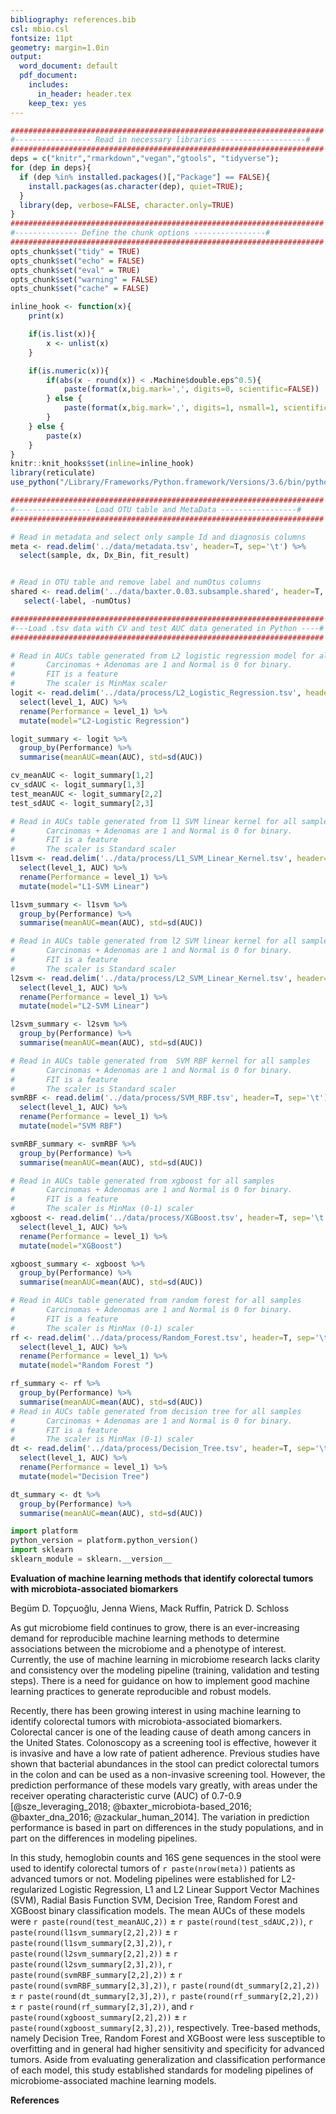 ```yaml
---
bibliography: references.bib
csl: mbio.csl
fontsize: 11pt
geometry: margin=1.0in
output:
  word_document: default
  pdf_document: 
    includes:
      in_header: header.tex
    keep_tex: yes
---
```


```r
######################################################################
#----------------- Read in necessary libraries -------------------#
######################################################################
deps = c("knitr","rmarkdown","vegan","gtools", "tidyverse");
for (dep in deps){
  if (dep %in% installed.packages()[,"Package"] == FALSE){
    install.packages(as.character(dep), quiet=TRUE);
  }
  library(dep, verbose=FALSE, character.only=TRUE)
}
######################################################################
#-------------- Define the chunk options ----------------#
######################################################################
opts_chunk$set("tidy" = TRUE)
opts_chunk$set("echo" = FALSE)
opts_chunk$set("eval" = TRUE)
opts_chunk$set("warning" = FALSE)
opts_chunk$set("cache" = FALSE)

inline_hook <- function(x){
	print(x)

	if(is.list(x)){
		x <- unlist(x)
	}

	if(is.numeric(x)){
		if(abs(x - round(x)) < .Machine$double.eps^0.5){
			paste(format(x,big.mark=',', digits=0, scientific=FALSE))
		} else {
			paste(format(x,big.mark=',', digits=1, nsmall=1, scientific=FALSE))
		}
	} else {
    	paste(x)      
	}
}
knitr::knit_hooks$set(inline=inline_hook)
library(reticulate)
use_python("/Library/Frameworks/Python.framework/Versions/3.6/bin/python3", required = TRUE)
```

```r
######################################################################
#----------------- Load OTU table and MetaData -----------------#
######################################################################

# Read in metadata and select only sample Id and diagnosis columns
meta <- read.delim('../data/metadata.tsv', header=T, sep='\t') %>%
  select(sample, dx, Dx_Bin, fit_result)


# Read in OTU table and remove label and numOtus columns
shared <- read.delim('../data/baxter.0.03.subsample.shared', header=T, sep='\t') %>%
   select(-label, -numOtus)

######################################################################
#---Load .tsv data with CV and test AUC data generated in Python ----#
######################################################################

# Read in AUCs table generated from L2 logistic regression model for all samples:
#       Carcinomas + Adenomas are 1 and Normal is 0 for binary.
#       FIT is a feature
#       The scaler is MinMax scaler
logit <- read.delim('../data/process/L2_Logistic_Regression.tsv', header=T, sep='\t') %>%
  select(level_1, AUC) %>% 
  rename(Performance = level_1) %>% 
  mutate(model="L2-Logistic Regression")

logit_summary <- logit %>%  
  group_by(Performance) %>% 
  summarise(meanAUC=mean(AUC), std=sd(AUC)) 

cv_meanAUC <- logit_summary[1,2]
cv_sdAUC <- logit_summary[1,3]
test_meanAUC <- logit_summary[2,2]
test_sdAUC <- logit_summary[2,3]

# Read in AUCs table generated from l1 SVM linear kernel for all samples
#       Carcinomas + Adenomas are 1 and Normal is 0 for binary.
#       FIT is a feature
#       The scaler is Standard scaler
l1svm <- read.delim('../data/process/L1_SVM_Linear_Kernel.tsv', header=T, sep='\t') %>%
  select(level_1, AUC) %>% 
  rename(Performance = level_1) %>% 
  mutate(model="L1-SVM Linear") 

l1svm_summary <- l1svm %>%  
  group_by(Performance) %>% 
  summarise(meanAUC=mean(AUC), std=sd(AUC))

# Read in AUCs table generated from l2 SVM linear kernel for all samples
#       Carcinomas + Adenomas are 1 and Normal is 0 for binary.
#       FIT is a feature
#       The scaler is Standard scaler
l2svm <- read.delim('../data/process/L2_SVM_Linear_Kernel.tsv', header=T, sep='\t') %>%
  select(level_1, AUC) %>% 
  rename(Performance = level_1) %>% 
  mutate(model="L2-SVM Linear")

l2svm_summary <- l2svm %>%  
  group_by(Performance) %>% 
  summarise(meanAUC=mean(AUC), std=sd(AUC))

# Read in AUCs table generated from  SVM RBF kernel for all samples
#       Carcinomas + Adenomas are 1 and Normal is 0 for binary.
#       FIT is a feature
#       The scaler is Standard scaler
svmRBF <- read.delim('../data/process/SVM_RBF.tsv', header=T, sep='\t') %>%
  select(level_1, AUC) %>% 
  rename(Performance = level_1) %>% 
  mutate(model="SVM RBF")

svmRBF_summary <- svmRBF %>%  
  group_by(Performance) %>% 
  summarise(meanAUC=mean(AUC), std=sd(AUC))

# Read in AUCs table generated from xgboost for all samples
#       Carcinomas + Adenomas are 1 and Normal is 0 for binary.
#       FIT is a feature
#       The scaler is MinMax (0-1) scaler
xgboost <- read.delim('../data/process/XGBoost.tsv', header=T, sep='\t') %>%
  select(level_1, AUC) %>% 
  rename(Performance = level_1) %>% 
  mutate(model="XGBoost")

xgboost_summary <- xgboost %>%  
  group_by(Performance) %>% 
  summarise(meanAUC=mean(AUC), std=sd(AUC))

# Read in AUCs table generated from random forest for all samples
#       Carcinomas + Adenomas are 1 and Normal is 0 for binary.
#       FIT is a feature
#       The scaler is MinMax (0-1) scaler
rf <- read.delim('../data/process/Random_Forest.tsv', header=T, sep='\t') %>%
  select(level_1, AUC) %>% 
  rename(Performance = level_1) %>% 
  mutate(model="Random Forest ")

rf_summary <- rf %>%  
  group_by(Performance) %>% 
  summarise(meanAUC=mean(AUC), std=sd(AUC))
# Read in AUCs table generated from decision tree for all samples
#       Carcinomas + Adenomas are 1 and Normal is 0 for binary.
#       FIT is a feature
#       The scaler is MinMax (0-1) scaler
dt <- read.delim('../data/process/Decision_Tree.tsv', header=T, sep='\t') %>%
  select(level_1, AUC) %>% 
  rename(Performance = level_1) %>% 
  mutate(model="Decision Tree")

dt_summary <- dt %>%  
  group_by(Performance) %>% 
  summarise(meanAUC=mean(AUC), std=sd(AUC))
```

```python
import platform
python_version = platform.python_version()
import sklearn
sklearn_module = sklearn.__version__
```
\linenumbers
__Evaluation of machine learning methods that identify colorectal tumors with microbiota-associated biomarkers__

Begüm D. Topçuoğlu, Jenna Wiens, Mack Ruffin, Patrick D. Schloss

As gut microbiome field continues to grow, there is an ever-increasing demand for reproducible machine learning methods to determine associations between the microbiome and a phenotype of interest. Currently, the use of machine learning in microbiome research lacks clarity and consistency over the modeling pipeline (training, validation and testing steps). There is a need for guidance on how to implement good machine learning practices to generate reproducible and robust models.

Recently, there has been growing interest in using machine learning to identify colorectal tumors with microbiota-associated biomarkers. Colorectal cancer is one of the leading cause of death among cancers in the United States. Colonoscopy as a screening tool is effective, however it is invasive and have a low rate of patient adherence. Previous studies have shown that bacterial abundances in the stool can predict colorectal tumors in the colon and can be used as a non-invasive screening tool. However, the prediction performance of these models vary greatly, with areas under the receiver operating characteristic curve (AUC) of 0.7-0.9 [@sze_leveraging_2018; @baxter_microbiota-based_2016; @baxter_dna_2016; @zackular_human_2014]. The variation in prediction performance is based in part on differences in the study populations, and in part on the differences in modeling pipelines. 

In this study, hemoglobin counts and 16S gene sequences in the stool were used to identify colorectal tumors of `r paste(nrow(meta))` patients as advanced tumors or not. Modeling pipelines were established for L2-regularized Logistic Regression, L1 and L2 Linear Support Vector Machines (SVM), Radial Basis Function SVM, Decision Tree, Random Forest and XGBoost binary classification models. The mean AUCs of these models were `r paste(round(test_meanAUC,2))` ± `r paste(round(test_sdAUC,2))`,  `r paste(round(l1svm_summary[2,2],2))` ± `r paste(round(l1svm_summary[2,3],2))`,  `r paste(round(l2svm_summary[2,2],2))` ± `r paste(round(l2svm_summary[2,3],2))`, `r paste(round(svmRBF_summary[2,2],2))` ± `r paste(round(svmRBF_summary[2,3],2))`, `r paste(round(dt_summary[2,2],2))` ± `r paste(round(dt_summary[2,3],2))`, `r paste(round(rf_summary[2,2],2))` ± `r paste(round(rf_summary[2,3],2))`, and `r paste(round(xgboost_summary[2,2],2))` ± `r paste(round(xgboost_summary[2,3],2))`, respectively. Tree-based methods, namely Decision Tree, Random Forest and XGBoost were less susceptible to overfitting and in general had higher sensitivity and specificity for advanced tumors. Aside from evaluating generalization and classification performance of each model, this study established standards for modeling pipelines of microbiome-associated machine learning models.   

\newpage

__References__

<div id="refs"></div>